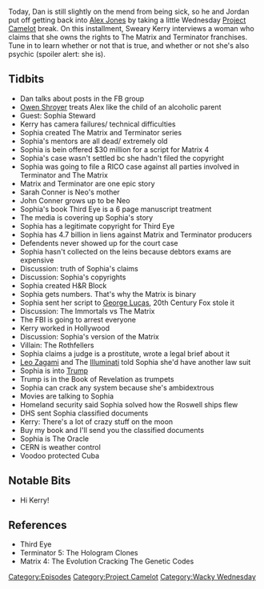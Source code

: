 {{DEFAULTSORT:
    #_EPISODE_0212:Matrix Schemes and Billions In Liens
}}{{Episode
    | title           = Matrix Schemes and Billions In Liens
    | caption         = Listen to this episode on [https://knowledgefight.libsyn.com/knowledge-fight-matrix-schemes-and-billions-in-liens Libsyn] [https://open.spotify.com/episode/65xu4rwFxROLQeQDXIF0Lm Spotify], Read the [[Transcript/212: Matrix Schemes and Billions In Liens|Unofficial Transcript]]
    | episodeNumber   = 212
    | length          = 01:49:30
    | airDate         = October 3, 2018
    | episodeType     = [[:Category:Project Camelot|Project Camelot]], [[:Category:Wacky Wednesday|Wacky Wednesday]]
    | appearance      = [[Owen Shroyer]], [[Kerry Cassidy]], [[Sophia Stewart]], [[Leo Zagami]]
    | previousEpisode = [[211: March 10, 2009]]
    | nextEpisode     = [[213: October 2, 2018]]
}}

{{Stub}}

Today, Dan is still slightly on the mend from being sick, so he and Jordan put off getting back into [[Alex Jones]] by taking a little Wednesday [[Project Camelot]] break. On this installment, Sweary Kerry interviews a woman who claims that she owns the rights to The Matrix and Terminator franchises. Tune in to learn whether or not that is true, and whether or not she's also psychic (spoiler alert: she is).

==Tidbits==

*Dan talks about posts in the FB group
*[[Owen Shroyer]] treats Alex like the child of an alcoholic parent
*Guest: Sophia Steward
*Kerry has camera failures/ technical difficulties
*Sophia created The Matrix and Terminator series
*Sophia's mentors are all dead/ extremely old
*Sophia is bein offered $30 million for a script for Matrix 4
*Sophia's case wasn't settled bc she hadn't filed the copyright
*Sophia was going to file a RICO case against all parties involved in Terminator and The Matrix
*Matrix and Terminator are one epic story
*Sarah Conner is Neo's mother
*John Conner grows up to be Neo
*Sophia's book Third Eye is a 6 page manuscript treatment
*The media is covering up Sophia's story
*Sophia has a legitimate copyright for Third Eye
*Sophia has 4.7 billion in liens against Matrix and Terminator producers
*Defendents never showed up for the court case
*Sophia hasn't collected on the leins because debtors exams are expensive
*Discussion: truth of Sophia's claims
*Discussion: Sophia's copyrights
*Sophia created H&R Block
*Sophia gets numbers. That's why the Matrix is binary
*Sophia sent her script to [[George Lucas]], 20th Century Fox stole it
*Discussion: The Immortals vs The Matrix
*The FBI is going to arrest everyone
*Kerry worked in Hollywood
*Discussion: Sophia's version of the Matrix
*Villain: The Rothfellers
*Sophia claims a judge is a prostitute, wrote a legal brief about it
*[[Leo Zagami]] and The [[Illuminati]] told Sophia she'd have another law suit
*Sophia is into [[Donald Trump|Trump]]
*Trump is in the Book of Revelation as trumpets
*Sophia can crack any system because she's ambidextrous
*Movies are talking to Sophia
*Homeland security said Sophia solved how the Roswell ships flew
*DHS sent Sophia classified documents
*Kerry: There's a lot of crazy stuff on the moon
*Buy my book and I'll send you the classified documents
*Sophia is The Oracle
*CERN is weather control
*Voodoo protected Cuba

==Notable Bits==

*Hi Kerry!

==References==

*Third Eye
*Terminator 5: The Hologram Clones
*Matrix 4: The Evolution Cracking The Genetic Codes

[[Category:Episodes]]
[[Category:Project Camelot]]
[[Category:Wacky Wednesday]]
